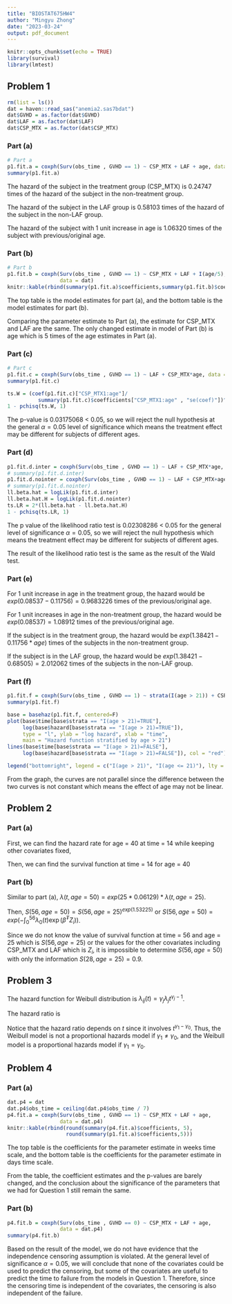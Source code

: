 ```yaml
---
title: "BIOSTAT675HW4"
author: "Mingyu Zhong"
date: "2023-03-24"
output: pdf_document
---
```


```r
knitr::opts_chunk$set(echo = TRUE)
library(survival)
library(lmtest)
```

## Problem 1
```r
rm(list = ls())
dat = haven::read_sas("anemia2.sas7bdat")
dat$GVHD = as.factor(dat$GVHD)
dat$LAF = as.factor(dat$LAF)
dat$CSP_MTX = as.factor(dat$CSP_MTX)
```
### Part (a)
```r
# Part a
p1.fit.a = coxph(Surv(obs_time , GVHD == 1) ~ CSP_MTX + LAF + age, data = dat)
summary(p1.fit.a)
```
The hazard of the subject in the treatment group (CSP_MTX) is 0.24747 times of the hazard of the subject in the non-treatment group.

The hazard of the subject in the LAF group is 0.58103 times of the hazard of the subject in the non-LAF group.

The hazard of the subject with 1 unit increase in age is 1.06320 times of the subject with previous/original age. 

### Part (b)
```r
# Part b
p1.fit.b = coxph(Surv(obs_time , GVHD == 1) ~ CSP_MTX + LAF + I(age/5), 
                 data = dat)
knitr::kable(rbind(summary(p1.fit.a)$coefficients,summary(p1.fit.b)$coefficients))
```
The top table is the model estimates for part (a), and the bottom table is the model estimates for part (b).

Comparing the parameter estimate to Part (a), the estimate for CSP_MTX and LAF are the same. The only changed estimate in model of Part (b) is age which is 5 times of the age estimates in Part (a). 


### Part (c)
```r
# Part c
p1.fit.c = coxph(Surv(obs_time , GVHD == 1) ~ LAF + CSP_MTX*age, data = dat)
summary(p1.fit.c)

ts.W = (coef(p1.fit.c)["CSP_MTX1:age"]/
          summary(p1.fit.c)$coefficients["CSP_MTX1:age" , "se(coef)"])^2
1 - pchisq(ts.W, 1)
```

The p-value is 0.03175068 < 0.05, so we will reject the null hypothesis at the general $\alpha= 0.05$ level of significance which means the treatment effect may be different for subjects of different ages. 



### Part (d)
```r
p1.fit.d.inter = coxph(Surv(obs_time , GVHD == 1) ~ LAF + CSP_MTX*age, data = dat)
# summary(p1.fit.d.inter)
p1.fit.d.nointer = coxph(Surv(obs_time , GVHD == 1) ~ LAF + CSP_MTX+age, data = dat)
# summary(p1.fit.d.nointer)
ll.beta.hat = logLik(p1.fit.d.inter)
ll.beta.hat.H = logLik(p1.fit.d.nointer)
ts.LR = 2*(ll.beta.hat - ll.beta.hat.H)
1 - pchisq(ts.LR, 1)
```

The p value of the likelihood ratio test is 0.02308286 < 0.05 for the general level of significance $\alpha=0.05$, so we will reject the null hypothesis which means the treatment effect may be different for subjects of different ages. 

The result of the likelihood ratio test is the same as the result of the Wald test. 



### Part (e)

For 1 unit increase in age in the treatment group, the hazard would be $exp(0.08537-0.11756) = 0.9683226$ times of the previous/original age. 

For 1 unit increases in age in the non-treatment group, the hazard would be $exp(0.08537) = 1.08912$ times of the previous/original age.

If the subject is in the treatment group, the hazard would be $exp(1.38421-0.11756 * age)$ times of the subjects in the non-treatment group. 

If the subject is in the LAF group, the hazard would be $exp(1.38421-0.68505)=2.012062$ times of the subjects in the non-LAF group.

### Part (f)
```r
p1.fit.f = coxph(Surv(obs_time , GVHD == 1) ~ strata(I(age > 21)) + CSP_MTX + LAF, data = dat)
summary(p1.fit.f)

base = basehaz(p1.fit.f, centered=F)
plot(base$time[base$strata == "I(age > 21)=TRUE"], 
     log(base$hazard[base$strata == "I(age > 21)=TRUE"]), 
     type = "l", ylab = "log hazard", xlab = "time",
     main = "Hazard function stratified by age > 21")
lines(base$time[base$strata == "I(age > 21)=FALSE"], 
     log(base$hazard[base$strata == "I(age > 21)=FALSE"]), col = "red")

legend("bottomright", legend = c("I(age > 21)", "I(age <= 21)"), lty = 1, col = c("black","red"))

```

From the graph, the curves are not parallel since the difference between the two curves is not constant which means the effect of age may not be linear. 


\newpage

## Problem 2
### Part (a)

First, we can find the hazard rate for age = 40 at time = 14 while keeping other covariates fixed,
\begin{align*}
    \frac{\lambda(t, age = 40)}{\lambda(t, age = 30)} &= \frac{\lambda_0(t) \exp(MTX*-1.396+LAF * -0.543*0.061*40)}{\lambda_0(t) \exp(MTX*-1.396+LAF * -0.543*0.06129*30)}\\
    \lambda(t, age = 40) &= \exp(0.061*10) * \lambda(t, age = 30)
\end{align*}

Then, we can find the survival function at time = 14 for age = 40
\begin{align*}
    S(14, age = 40) &= exp(-\int_0^{14} \lambda(t, age = 40)\,dt)\\
    &= exp(-\int_0^{14} exp(0.6129) \lambda(t, age = 30)\,dt)\\
    &= exp(-\int_0^{14} \lambda(t, age = 30)\,dt)^{exp(0.6129)}\\
    &= S(14, age = 30)^{exp(0.6129)}\\    
    &= 0.95^{exp(0.6129)}\\
    &= 0.90967
\end{align*}

\medskip

### Part (b)
Similar to part (a), $\lambda(t, age=50) = exp(25*0.06129) * \lambda(t,age=25)$.

Then, $S(56, age = 50) = S(56, age = 25)^{exp(1.53225)}$ or $S(56, age = 50) = exp(-\int_0^{56} \lambda_0(t)\exp(\hat{\beta}^TZ_i))$.

Since we do not know the value of survival function at time = 56 and age = 25 which is $S(56, age=25)$ or the values for the other covariates including CSP\_MTX and LAF which is $Z_i$, it is impossible to determine $S(56, age=50)$ with only the information $S(28,age=25) = 0.9$.








## Problem 3

The hazard function for Weibull distribution is $\lambda_{ij}(t) = \gamma_j \lambda_j t^{\gamma_j -1}$. 

The hazard ratio is
\begin{align*}
    HR(t) &= \frac{\lambda_{i1}(t)}{\lambda_{i0}(t)}\\
    &= \frac{\gamma_1 \lambda_1 t^{\gamma_1 -1}}{\gamma_0 \lambda_0 t^{\gamma_0 -1}}\\
    &= \frac{\gamma_1 \lambda_1 }{\gamma_0 \lambda_0 } t^{\gamma_1 -\gamma_0}
\end{align*}

Notice that the hazard ratio depends on $t$ since it involves $t^{\gamma_1 -\gamma_0}$. Thus, the Weibull model is not a proportional hazards model if $\gamma_1  \ne \gamma_0$, and the Weibull model is a proportional hazards model if $\gamma_1  = \gamma_0$. 



\newpage

## Problem 4
### Part (a)
```r
dat.p4 = dat
dat.p4$obs_time = ceiling(dat.p4$obs_time / 7)
p4.fit.a = coxph(Surv(obs_time , GVHD == 1) ~ CSP_MTX + LAF + age, 
                 data = dat.p4)
knitr::kable(rbind(round(summary(p4.fit.a)$coefficients, 5),
                   round(summary(p1.fit.a)$coefficients,5)))
```

The top table is the coefficients for the parameter estimate in weeks time scale, and the bottom table is the coefficients for the parameter estimate in days time scale.

From the table, the coefficient estimates and the p-values are barely changed, and the conclusion about the significance of the parameters that we had for Question 1 still remain the same.


### Part (b)
```r
p4.fit.b = coxph(Surv(obs_time , GVHD == 0) ~ CSP_MTX + LAF + age, 
                 data = dat.p4)
summary(p4.fit.b)
```
Based on the result of the model, we do not have evidence that the independence censoring assumption is violated. At the general level of significance $\alpha = 0.05$, we will conclude that none of the covariates could be used to predict the censoring, but some of the covariates are useful to predict the time to failure from the models in Question 1. Therefore, since the censoring time is independent of the covariates, the censoring is also independent of the failure. 
